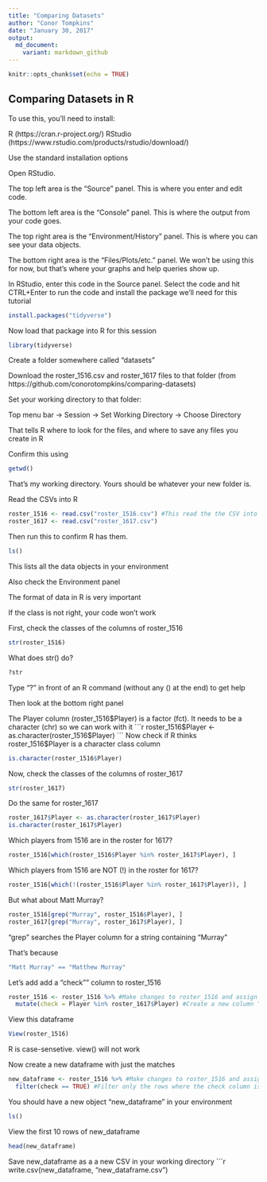 ```yaml
---
title: "Comparing Datasets"
author: "Conor Tompkins"
date: "January 30, 2017"
output:
  md_document:
    variant: markdown_github
---
```


```r
knitr::opts_chunk$set(echo = TRUE)
```

## Comparing Datasets in R

To use this, you'll need to install:

R (https://cran.r-project.org/)
RStudio (https://www.rstudio.com/products/rstudio/download/)

Use the standard installation options

Open RStudio.

The top left area is the "Source" panel. This is where you enter and edit code.

The bottom left area is the "Console" panel. This is where the output from your code goes.

The top right area is the "Environment/History" panel. This is where you can see your data objects.

The bottom right area is the "Files/Plots/etc." panel. We won't be using this for now, but that's where your graphs and help queries show up.


In RStudio, enter this code in the Source panel. Select the code and hit CTRL+Enter to run the code and install the package we'll need for this tutorial
``` r
install.packages("tidyverse")
```

Now load that package into R for this session
```r
library(tidyverse)
```

Create a folder somewhere called "\comparing datasets"

Download the roster_1516.csv and roster_1617 files to that folder (from https://github.com/conorotompkins/comparing-datasets)

Set your working directory to that folder:

Top menu bar -> Session -> Set Working Directory -> Choose Directory

That tells R where to look for the files, and where to save any files you create in R

Confirm this using
```r
getwd()
```
That's my working directory. Yours should be whatever your new folder is.

Read the CSVs into R
```r
roster_1516 <- read.csv("roster_1516.csv") #This read the the CSV into R and creates a dataframe called "roster_1516"
roster_1617 <- read.csv("roster_1617.csv")
```

Then run this to confirm R has them.


```r
ls()
```
This lists all the data objects in your environment

Also check the Environment panel


The format of data in R is very important

If the class is not right, your code won't work

First, check the classes of the columns of roster_1516
```r
str(roster_1516)
```

What does str() do?
```r
?str
```

Type "?" in front of an R command (without any () at the end) to get help

Then look at the bottom right panel



The Player column (roster_1516$Player) is a factor (fct). It needs to be a character (chr) so we can work with it
```r
roster_1516$Player <- as.character(roster_1516$Player)
```
Now check if R thinks roster_1516$Player is a character class column
```r
is.character(roster_1516$Player)
```

Now, check the classes of the columns of roster_1617
```r
str(roster_1617)
```

Do the same for roster_1617
```r
roster_1617$Player <- as.character(roster_1617$Player)
is.character(roster_1617$Player)
```

Which players from 1516 are in the roster for 1617?
```r
roster_1516[which(roster_1516$Player %in% roster_1617$Player), ]
```

Which players from 1516 are NOT (!) in the roster for 1617?
```r
roster_1516[which(!(roster_1516$Player %in% roster_1617$Player)), ]
```

But what about Matt Murray?
```r
roster_1516[grep("Murray", roster_1516$Player), ]
roster_1617[grep("Murray", roster_1617$Player), ]
```
"grep" searches the Player column for a string containing "Murray"

That's because
```r
"Matt Murray" == "Matthew Murray"
```

Let's add add a "check"" column to roster_1516
```r
roster_1516 <- roster_1516 %>% #Make changes to roster_1516 and assign it back to roster_1516
  mutate(check = Player %in% roster_1617$Player) #Create a new column "check" that checks if the rows in Player column from roster_1516 match the rows in roster_1617
```

View this dataframe
```r
View(roster_1516)
```
R is case-sensetive. view() will not work

Now create a new dataframe with just the matches
```r
new_dataframe <- roster_1516 %>% #Make changes to roster_1516 and assign it to a new object, new_dataframe
  filter(check == TRUE) #Filter only the rows where the check column is TRUE
```

You should have a new object "new_dataframe" in your environment
```r
ls()
```

View the first 10 rows of new_dataframe
```r
head(new_dataframe)
```

Save new_dataframe as a a new CSV in your working directory
```r
write.csv(new_dataframe, "new_dataframe.csv")